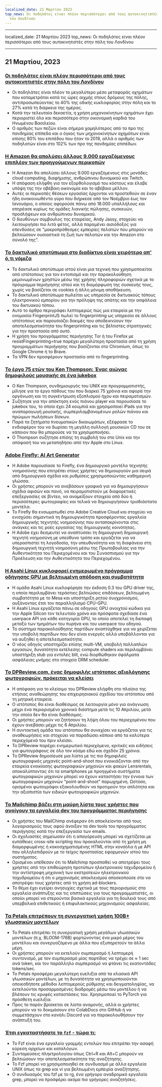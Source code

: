```yaml
---
localized_date: 21 Μαρτίου 2023
top_news: Οι ποδηλάτες είναι πλέον περισσότεροι από τους αυτοκινητιστές στην πόλη
  του Λονδίνου
---
```


---

localized_date: 21 Μαρτίου 2023
top_news: Οι ποδηλάτες είναι πλέον περισσότεροι από τους αυτοκινητιστές στην πόλη
του Λονδίνου

---



<CallToAction />

<Steps>

## 21 Μαρτίου, 2023

### [Οι ποδηλάτες είναι πλέον περισσότεροι από τους αυτοκινητιστές στην πόλη του Λονδίνου](https://www.forbes.com/sites/carltonreid/2023/03/01/cyclists-now-outnumber-motorists-in-city-of-london/?ref=hackernewsgpt.com)

- Οι ποδηλάτες είναι πλέον το μεγαλύτερο μέσο μεταφοράς οχημάτων που καταμετράται κατά τις ώρες αιχμής στους δρόμους της πόλης, αντιπροσωπεύοντας το 40% της οδικής κυκλοφορίας στην πόλη και το 27% κατά τη διάρκεια της ημέρας.
- Κατά την τελευταία δεκαετία, η χρήση μηχανοκίνητων οχημάτων έχει περιοριστεί όλο και περισσότερο στην οικονομική καρδιά του Ηνωμένου Βασιλείου.
- Ο αριθμός των πεζών είναι σήμερα χαμηλότερος από τα προ της πανδημίας επίπεδα και ο όγκος των μηχανοκίνητων οχημάτων είναι επίσης 80% του επιπέδου που ήταν το 2019, αλλά ο αριθμός των ποδηλατών είναι στο 102% των προ της πανδημίας επιπέδων.

### [Η Amazon θα απολύσει άλλους 9.000 εργαζόμενους επιπλέον των προηγούμενων περικοπών](https://www.cnbc.com/2023/03/20/amazon-layoffs-company-to-cut-off-9000-more-workers.html?ref=hackernewsgpt.com)

- Η Amazon θα απολύσει άλλους 9.000 εργαζόμενους στις μονάδες cloud computing, διαφήμισης, ανθρώπινου δυναμικού και Twitch.
- Η απόφαση ελήφθη για τον εξορθολογισμό του κόστους και έλαβε υπόψη της την αβέβαιη οικονομία και το αβέβαιο μέλλον.
- Αυτές οι περικοπές θέσεων εργασίας έρχονται να προστεθούν σε έναν ήδη ανακοινωθέντα γύρο που διήρκεσε από τον Νοέμβριο έως τον Ιανουάριο, ο οποίος αφορούσε πάνω από 18.000 υπαλλήλους και επηρέασε κυρίως τις ομάδες λιανικής πώλησης, συσκευών, προσλήψεων και ανθρώπινου δυναμικού.
- Ο διευθύνων σύμβουλος της εταιρείας, Andy Jassy, στοχεύει να λειτουργήσει πιο λιτά φέτος, αλλά παραμένει αισιόδοξος για επενδύσεις σε "μακροπρόθεσμες εμπειρίες πελατών που μπορούν να βελτιώσουν ουσιαστικά τη ζωή των πελατών και την Amazon στο σύνολό της".

### [Το δακτυλικό αποτύπωμα στο διαδίκτυο είναι χειρότερο απ' ό,τι νόμιζα](https://www.bitestring.com/posts/2023-03-19-web-fingerprinting-is-worse-than-I-thought.html?ref=hackernewsgpt.com)

- Το δακτυλικό αποτύπωμα ιστού είναι μια τεχνική που χρησιμοποιείται από ιστότοπους για τον εντοπισμό και την παρακολούθηση μεμονωμένων χρηστών μέσω της χρήσης πληροφοριών σχετικά με το πρόγραμμα περιήγησης ιστού και τη διαμόρφωση της συσκευής τους, χωρίς να βασίζεται σε cookies ή άλλη μόνιμη αποθήκευση.
- Το δακτυλικό αποτύπωμα πωλείται ως υπηρεσία σε δικτυακούς τόπους ηλεκτρονικού εμπορίου για την πρόληψη της απάτης και την ασφάλεια του δικτυακού τόπου.
- Αυτό το άρθρο περιγράφει λεπτομερώς πώς μια εταιρεία με την ονομασία FingerprintJS πωλεί το fingerprinting ως υπηρεσία σε άλλους ιστότοπους και παρουσιάζει δοκιμές που αποδεικνύουν την αποτελεσματικότητα του fingerprinting και τις βέλτιστες στρατηγικές για την προστασία από αυτό.
- Η χρήση του προγράμματος περιήγησης Tor ή του Firefox με resistFingerprinting=true παρέχει μεγαλύτερη προστασία από τη χρήση προγραμμάτων περιήγησης που βασίζονται στο Chromium, όπως το Google Chrome ή το Brave.
- Τα VPN δεν προσφέρουν προστασία από το fingerprinting.

### [Το έργο 75 ετών του Ken Thompson: Ένας αιώνας δημοφιλούς μουσικής σε ένα jukebox](https://www.youtube.com/watch?v=kaandEt_pKw&ref=hackernewsgpt.com)

- Ο Ken Thompson, συνδημιουργός του UNIX και προγραμματιστής, μίλησε για το έργο πάθους του που διαρκεί 75 χρόνια και αφορά την οργάνωση και τη συγκέντρωση εξοπλισμού ήχου και πειραματισμών.
- Συζήτησε για την απόκτηση ενός πιάνου player και παρουσίασε το jukebox του, το οποίο έχει 24 κουμπιά και χρησιμοποιεί iPads για την αναπαραγωγή μουσικής, συμπεριλαμβανομένων ρολών πιάνου και πρώιμων πωλήσεων δίσκων.
- Παρά τα ζητήματα πνευματικών δικαιωμάτων, εξέφρασε το ενδιαφέρον του να δωρίσει τη μεγάλη συλλογή μουσικών CD του σε κάποιον που θα μπορούσε να τα χρησιμοποιήσει.
- Ο Thompson συζήτησε επίσης τη συμβολή του στο Unix και την απόφασή του να μεταπηδήσει από την Apple στο Linux.

### [Adobe Firefly: AI Art Generator](https://www.adobe.com/sensei/generative-ai/firefly.html?ref=hackernewsgpt.com)

- Η Adobe παρουσίασε το Firefly, ένα δημιουργικό μοντέλο τεχνητής νοημοσύνης που επιτρέπει στους χρήστες να δημιουργούν μια σειρά από δημιουργικά σχέδια και ρυθμίσεις χρησιμοποιώντας καθημερινή γλώσσα.
- Οι χρήστες μπορούν να ανεβάσουν γραφικά για να δημιουργήσουν σχέδια αφισών και πανό, να πειραματιστούν με διαφορετικές επεξεργασίες σε βίντεο, να αναμείξουν στοιχεία από δύο ή περισσότερες φωτογραφίες και τελικά να δημιουργήσουν τρισδιάστατα μοντέλα.
- Το Firefly θα ενσωματωθεί στο Adobe Creative Cloud και στοχεύει να ενισχύσει σημαντικά τη δημιουργικότητα προσφέροντας εργαλεία δημιουργικής τεχνητής νοημοσύνης που ανταποκρίνονται στις ανάγκες και τις ροές εργασίας της δημιουργικής κοινότητας.
- Η Adobe έχει δεσμευτεί να αναπτύσσει τη δημιουργική δημιουργική τεχνητή νοημοσύνη με υπεύθυνο τρόπο και εργάζεται για να υπερασπιστεί τη λογοδοσία, την υπευθυνότητα και τη διαφάνεια στη δημιουργική τεχνητή νοημοσύνη μέσω της Πρωτοβουλίας για την Αυθεντικότητα του Περιεχομένου και του Συνασπισμού για την Προέλευση και την Αυθεντικότητα του Περιεχομένου.

### [Η Asahi Linux κυκλοφορεί ενημερωμένο πρόγραμμα οδήγησης GPU με βελτιωμένη απόδοση και συμβατότητα](https://asahilinux.org/2023/03/road-to-vulkan/?ref=hackernewsgpt.com)

- Η ομάδα Asahi Linux κυκλοφόρησε την έκδοση 0.3 του GPU driver της, η οποία περιλαμβάνει τεράστιες βελτιώσεις επιδόσεων, βελτιωμένη συμβατότητα με το Mesa και υποστήριξη ρητού συγχρονισμού, αυξάνοντας έτσι τον παραλληλισμό CPU-GPU.
- Η Asahi Linux εργάζεται πάνω σε οδηγούς GPU ανοιχτού κώδικα για την Apple Silicon τον τελευταίο χρόνο και πρόσφατα σχεδίασε ένα userpace API για κάθε κατηγορία GPU, το οποίο αποτελεί τη διεπαφή μεταξύ των τμημάτων του πυρήνα και του userpace του οδηγού.
- Το σύστημα παρακολούθησης παρτίδων αναπτύχθηκε για να χειρίζεται την υποβολή παρτίδων που δεν είναι ενεργές αλλά υποβάλλονται για να αυξηθεί η αποτελεσματικότητα.
- Ο νέος οδηγός υποστηρίζει επίσης multi-VM, υποβολή πολλαπλών εργασιών, δυνατότητα εκτέλεσης compute shaders και περιλαμβάνει υποστήριξη stub για εντολές blit, ενώ διορθώθηκαν σφάλματα ασφάλειας μνήμης στο στοιχείο DRM scheduler.

### [Το DPReview.com, ένας δημοφιλής ιστότοπος αξιολόγησης φωτογραφιών, πρόκειται να κλείσει](https://www.dpreview.com/news/5901145460/dpreview-com-to-close?ref=hackernewsgpt.com)

- Η απόφαση για το κλείσιμο του DPReview ελήφθη στο πλαίσιο της ετήσιας αναθεώρησης του επιχειρησιακού σχεδίου του ιστότοπου από τη μητρική εταιρεία.
- Ο ιστότοπος θα είναι διαθέσιμος σε λειτουργία μόνο για ανάγνωση μέχρι ένα περιορισμένο χρονικό διάστημα μετά τις 10 Απριλίου, μετά την οποία δεν θα είναι διαθέσιμος.
- Οι χρήστες μπορούν να ζητήσουν τη λήψη όλου του περιεχομένου που έχουν ανεβάσει μέχρι τις 6 Απριλίου.
- Η συντακτική ομάδα του ιστότοπου θα συνεχίσει να εργάζεται για τις αναθεωρήσεις και στοχεύει να παραδώσει κάποιο από τα καλύτερα περιεχόμενά του πριν κλείσει.
- Το DPReview παρέχει ενημερωτικό περιεχόμενο, κριτικές και ειδήσεις για φωτογράφους σε όλο τον κόσμο εδώ και σχεδόν 25 χρόνια.
- Το DPReview δημοσίευσε μια λίστα με τις πιο δημοφιλείς φωτογραφικές μηχανές point-and-shoot που ενοικιάζονται από την εταιρεία ενοικίασης φωτογραφικών μηχανών και φακών Lensrentals, αποκαλύπτοντας ότι τα smartphones με προηγμένα συστήματα φωτογραφικών μηχανών μπορεί να έχουν καταστήσει την έννοια των φωτογραφικών μηχανών "point-and-shoot" παρωχημένη. Ωστόσο, ορισμένοι φωτογράφοι εξακολουθούν να προτιμούν την απλότητα και την αξιοπιστία των ειδικών φωτογραφικών μηχανών.

### [Το Mailchimp βάζει στη μαύρη λίστα τους χρήστες που ανοίγουν τα εργαλεία dev του προγράμματος περιήγησης](http://news.ycombinator.com/item?id=35235732&ref=hackernewsgpt.com)

- Οι χρήστες του MailChimp ανέφεραν ότι αποκλείονται από τους λογαριασμούς τους αφού άνοιξαν τα dev tools του προγράμματος περιήγησης κατά την επεξεργασία των emails.
- Οι σχολιαστές σημείωσαν ότι η απαγόρευση μπορεί να σχετίζεται με ευπάθειες cross-site scripting που προκαλούνται από τη χρήση μη διαμορφωμένης ή κακοσχηματισμένης HTML στην κονσόλα ή με API που αλληλεπιδρούν με το τείχος προστασίας εφαρμογών ιστού του συστήματος.
- Ορισμένοι υπέθεσαν ότι το Mailchimp προσπαθεί να αποτρέψει τους χρήστες από την επιθεώρηση προτύπων ηλεκτρονικού ταχυδρομείου ή την αντίστροφη μηχανική των εκστρατειών ηλεκτρονικού ταχυδρομείου ή ότι ο μηχανισμός αποκλεισμού αποσκοπούσε στο να αποτρέψει τους χρήστες από τη χρήση ad-blockers.
- Το θέμα έχει εγείρει ανησυχίες σχετικά με τους περιορισμούς στα εργαλεία ανάπτυξης και τις επιπτώσεις για τους προγραμματιστές, οι οποίοι μπορεί να στερούνται βασικά εργαλεία για τη δουλειά τους από υπερβολικά επιθετικούς ή επιφυλακτικούς μηχανισμούς ασφαλείας.

### [Τα Petals επιτρέπουν τη συνεργατική χρήση 100B+ γλωσσικών μοντέλων](https://petals.ml/?ref=hackernewsgpt.com)

- Το Petals επιτρέπει τη συνεργατική χρήση μεγάλων γλωσσικών μοντέλων (π.χ. BLOOM-176B) φορτώνοντας ένα μικρό μέρος του μοντέλου και συνεργαζόμενο με άλλα που εξυπηρετούν τα άλλα μέρη.
- Οι χρήστες μπορούν να εκτελούν συμπερασμό ή λεπτομερή συντονισμό, με τον συμπερασμό μίας παρτίδας να τρέχει σε ≈ 1 sec ανά token, και τον παράλληλο συμπερασμό να φτάνει τις εκατοντάδες tokens/sec.
- Το Petals προσφέρει μεγαλύτερη ευελιξία από τα κλασικά API γλωσσικών μοντέλων, με τη δυνατότητα να χρησιμοποιούνται οποιεσδήποτε μέθοδοι λεπτομερούς ρύθμισης και δειγματοληψίας, να εκτελούνται προσαρμοσμένες διαδρομές μέσω του μοντέλου ή να βλέπουν τις κρυφές καταστάσεις του. Χρησιμοποιεί το PyTorch για πρόσθετη ευελιξία.
- Προς το παρόν βρίσκεται σε λίστα αναμονής, αλλά οι χρήστες μπορούν να το δοκιμάσουν στο ColabDocs στο GitHub ή να συμμετάσχουν στο κανάλι Discord για να παρακολουθήσουν την ανάπτυξή του.

### [Έτσι εγκαταστήσατε το `fzf` - τώρα τι;](https://andrew-quinn.me/fzf/?ref=hackernewsgpt.com)

- Το Fzf είναι ένα εργαλείο γραμμής εντολών που επιτρέπει την ασαφή εύρεση αρχείων και καταλόγων.
- Συντομεύσεις πληκτρολογίου όπως Ctrl+R και Alt+C μπορούν να βελτιώσουν την αποτελεσματικότητα της αναζήτησης.
- Το Fzf μπορεί να χρησιμοποιηθεί σε συνδυασμό με άλλα εργαλεία UNIX όπως τα grep και vi για βελτιωμένη εμπειρία αναζήτησης.
- Ο συνδυασμός του fzf με το rg, ένα γρήγορο αναδρομικό εργαλείο grep, μπορεί να προσφέρει ακόμα πιο γρήγορες αναζητήσεις.

</Steps>
